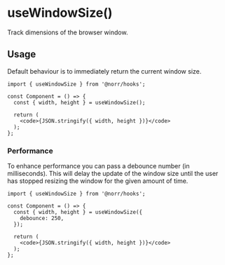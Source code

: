 # useWindowSize()

Track dimensions of the browser window.

## Usage

Default behaviour is to immediately return the current window size.

```tsx copy
import { useWindowSize } from '@norr/hooks';

const Component = () => {
  const { width, height } = useWindowSize();

  return (
    <code>{JSON.stringify({ width, height })}</code>
  );
};
```

### Performance

To enhance performance you can pass a debounce number (in milliseconds). This
will delay the update of the window size until the user has stopped resizing
the window for the given amount of time.

```tsx copy {5}
import { useWindowSize } from '@norr/hooks';

const Component = () => {
  const { width, height } = useWindowSize({
    debounce: 250,
  });

  return (
    <code>{JSON.stringify({ width, height })}</code>
  );
};
```
